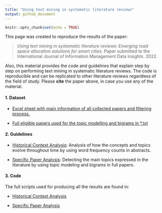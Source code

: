 ```yaml
---
title: "Using text mining in systematic literature reviews"
output: github_document
---
```


```r
knitr::opts_chunk$set(echo = TRUE)
```

This page was created to reproduce the results of the paper: 

> _Using text mining in systematic literature reviews: Emerging road space allocation solutions for smart cities_. Paper submitted to the International Journal of Information Management Data Insights. 2022. 

Also, this material provides the code and guidelines that explain step by step on performing text mining in systematic literature reviews. The code is reproducible and can be replicated to other literature reviews regardless of the field of study. Please **cite** the paper above, in case you use any of the material. 

#### 1. Dataset

* [Excel sheet with main information of all collected papers and filtering process.](/Data/table_systematic_review.xlsx)

* [Full eligible papers used for the topic modelling and bigrams in *.txt](/Data/Full_papers/)  


#### 2. Guidelines 

* [Historical Context Analysis](Historical_Context_Abs_TM.md): Analysis of how the concepts and topics evolve throughout time by using word frequency counts in abstracts. 

* [Specific Paper Analysis](LDA_Bigrams_Full_Papers.md): Detecting the main topics expressed in the literature by using topic modeling and bigrams in full papers.

#### 3. Code

The full scripts used for producing all the results are found in:

* [Historical Context Analysis](/Scripts/Script_Historical_Analysis.R)

* [Specific Paper Analysis](/Scripts/Script_Specific_Analysis.R)

